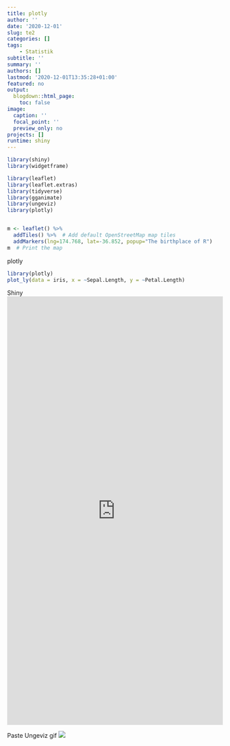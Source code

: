 ```yaml
---
title: plotly
author: ''
date: '2020-12-01'
slug: te2
categories: []
tags:
    - Statistik
subtitle: ''
summary: ''
authors: []
lastmod: '2020-12-01T13:35:28+01:00'
featured: no
output:
  blogdown::html_page:
    toc: false
image:
  caption: ''
  focal_point: ''
  preview_only: no
projects: []
runtime: shiny
---
```


```r

library(shiny)
library(widgetframe)
```



```r

library(leaflet)
library(leaflet.extras)
library(tidyverse)
library(gganimate)
library(ungeviz)
library(plotly)


m <- leaflet() %>%
  addTiles() %>%  # Add default OpenStreetMap map tiles
  addMarkers(lng=174.768, lat=-36.852, popup="The birthplace of R")
m  # Print the map

```


plotly
```r

library(plotly)
plot_ly(data = iris, x = ~Sepal.Length, y = ~Petal.Length)

```


Shiny
<iframe height="1000" width="100%" frameborder="no" src="https://wbs-tw.shinyapps.io/CPquant-Shiny/"> </iframe>



Paste Ungeviz gif
![](test.gif)







